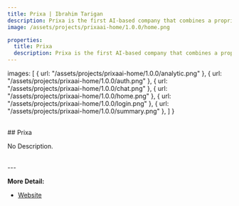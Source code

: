 ```yaml
---
title: Prixa | Ibrahim Tarigan
description: Prixa is the first AI-based company that combines a proprietary AI-platform with personalization health insurance
image: /assets/projects/prixaai-home/1.0.0/home.png

properties:
  title: Prixa
  description: Prixa is the first AI-based company that combines a proprietary AI-platform with personalization health insurance
---
```




  images: [
    { url: "/assets/projects/prixaai-home/1.0.0/analytic.png" },
    { url: "/assets/projects/prixaai-home/1.0.0/auth.png" },
    { url: "/assets/projects/prixaai-home/1.0.0/chat.png" },
    { url: "/assets/projects/prixaai-home/1.0.0/home.png" },
    { url: "/assets/projects/prixaai-home/1.0.0/login.png" },
    { url: "/assets/projects/prixaai-home/1.0.0/summary.png" },
  ]
}

<ProjectSliderImages images={assets.images}/>

<br/>
## Prixa

No Description.

<br/>
---
<br/>

**More Detail:**
- [Website](https://telekonsultasi.prixa.ai/)
